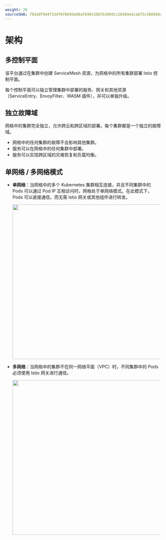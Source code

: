```yaml
---
weight: 20
sourceSHA: 793a9f944f334f6f8693e88af690c5867b390dcc28104e4ca6f5c5885b0c6615
---
```


# 架构

## 多控制平面

该平台通过在集群中创建 ServiceMesh 资源，为网格中的所有集群部署 Istio 控制平面。

每个控制平面可以独立管理集群中部署的服务、网关和其他资源（ServiceEntry、EnvoyFilter、WASM 插件），并可以单独升级。

## 独立故障域

网格中的集群完全独立，允许跨云和跨区域的部署。每个集群都是一个独立的故障域。

- 网格中的任何集群的故障不会影响其他集群。
- 服务可以在网格中的任何集群中部署。
- 服务可以实现跨区域的灾难恢复和负载均衡。

## 单网络 / 多网络模式

- **单网络**：当网格中的多个 Kubernetes 集群相互连接，并且不同集群中的 Pods 可以通过 Pod IP 互相访问时，网格处于单网络模式。在此模式下，Pods 可以直接通信，而无需 Istio 网关或其他组件进行转发。

  <img src="./assets/sin_net_arch.svg" width="500" />

- **多网络**：当网格中的集群不在同一网络平面（VPC）时，不同集群中的 Pods 必须使用 Istio 网关进行通信。

  <img src="./assets/muti_net_arch.svg" width="500" />
